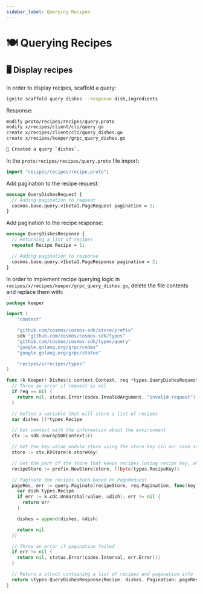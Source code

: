 ```yaml
---
sidebar_label: Querying Recipes
---
```


# 🍽️ Querying Recipes

## 🖥 Display recipes

In order to display recipes, scaffold a query:

```bash
ignite scaffold query dishes --response dish,ingredients
```

Response:
```bash
modify proto/recipes/recipes/query.proto
modify x/recipes/client/cli/query.go
create x/recipes/client/cli/query_dishes.go
create x/recipes/keeper/grpc_query_dishes.go

🎉 Created a query `dishes`.
```

In the `proto/recipes/recipes/query.proto` file import:

```protobuf title="proto/recipes/recipes/query.proto"
import "recipes/recipes/recipe.proto";
```

Add pagination to the recipe request:

```protobuf title="proto/recipes/recipes/query.proto"
message QueryDishesRequest {
  // Adding pagination to request
  cosmos.base.query.v1beta1.PageRequest pagination = 1;
}
```

Add pagination to the recipe response:

```protobuf title="proto/recipes/recipes/query.proto"
message QueryDishesResponse {
  // Returning a list of recipes
  repeated Recipe Recipe = 1;

  // Adding pagination to response
  cosmos.base.query.v1beta1.PageResponse pagination = 2;
}
```

In order to implement recipe querying logic in `recipes/x/recipes/keeper/grpc_query_dishes.go`, delete the file contents and replace them with:

```go title="recipes/x/recipes/keeper/grpc_query_dishes.go"
package keeper

import (
	"context"

	"github.com/cosmos/cosmos-sdk/store/prefix"
	sdk "github.com/cosmos/cosmos-sdk/types"
	"github.com/cosmos/cosmos-sdk/types/query"
	"google.golang.org/grpc/codes"
	"google.golang.org/grpc/status"

	"recipes/x/recipes/types"
)

func (k Keeper) Dishes(c context.Context, req *types.QueryDishesRequest) (*types.QueryDishesResponse, error) {
  // Throw an error if request is nil
  if req == nil {
    return nil, status.Error(codes.InvalidArgument, "invalid request")
  }

  // Define a variable that will store a list of recipes
  var dishes []*types.Recipe

  // Get context with the information about the environment
  ctx := sdk.UnwrapSDKContext(c)

  // Get the key-value module store using the store key (in our case store key is "chain")
  store := ctx.KVStore(k.storeKey)

  // Get the part of the store that keeps recipes (using recipe key, which is "Recipe-value-")
  recipeStore := prefix.NewStore(store, []byte(types.RecipeKey))

  // Paginate the recipes store based on PageRequest
  pageRes, err := query.Paginate(recipeStore, req.Pagination, func(key []byte, value []byte) error {
    var dish types.Recipe
    if err := k.cdc.Unmarshal(value, &dish); err != nil {
      return err
    }

    dishes = append(dishes, &dish)

    return nil
  })

  // Throw an error if pagination failed
  if err != nil {
    return nil, status.Error(codes.Internal, err.Error())
  }

  // Return a struct containing a list of recipes and pagination info
  return &types.QueryDishesResponse{Recipe: dishes, Pagination: pageRes}, nil
}
```
